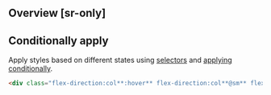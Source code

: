 ## Overview [sr-only]
<Overview/>

## Conditionally apply
Apply styles based on different states using [selectors](/guide/state-selectors) and [applying conditionally](/guide/applying-conditionally).
```html
<div class="flex-direction:col**:hover** flex-direction:col**@sm** flex-direction:col**@dark** flex-direction:col**@print**">…</div>
```

